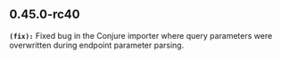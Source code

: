 ## 0.45.0-rc40
**`(fix):`** Fixed bug in the Conjure importer where query parameters were overwritten during endpoint parameter parsing.


